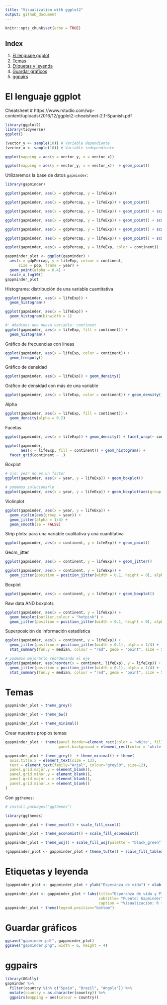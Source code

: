 ```yaml
---
title: "Visualization with ggplot2"
output: github_document
---
```


```r
knitr::opts_chunk$set(echo = TRUE)
```

## Index

1. [El lenguaje ggplot](#el-lenguaje-ggplot)
2. [Temas](#temas)
3. [Etiquetas y leyenda](#etiquetas-y-leyenda)
4. [Guardar gráficos](#guardar-gráficos)
5. [ggpairs](#ggpairs)

# El lenguaje ggplot

Cheatsheet # https://www.rstudio.com/wp-content/uploads/2016/12/ggplot2-cheatsheet-2.1-Spanish.pdf

```r
library(ggplot2)
library(tidyverse)
ggplot()

(vector_y <- sample(10)) # Variable dependiente
(vector_x <- sample(10)) # Variable independiente

ggplot(mapping = aes(y = vector_y, x = vector_x))

ggplot(mapping = aes(y = vector_y, x = vector_x))  + geom_point()

```

Utilizaremos la base de datos `gapminder`:

```r
library(gapminder)

```

```r
ggplot(gapminder, aes(x = gdpPercap, y = lifeExp))

ggplot(gapminder, aes(x = gdpPercap, y = lifeExp)) + geom_point()

ggplot(gapminder, aes(x = gdpPercap, y = lifeExp)) + geom_point() + scale_x_log10()

ggplot(gapminder, aes(x = gdpPercap, y = lifeExp)) + geom_point() + scale_x_log10() + geom_point(aes(color=continent)) 

ggplot(gapminder, aes(x = gdpPercap, y = lifeExp)) + geom_point() + scale_x_log10() + geom_point(aes(color=continent)) + geom_smooth()

ggplot(gapminder, aes(x = gdpPercap, y = lifeExp)) + geom_point() + scale_x_log10() + geom_point(aes(color=continent)) + geom_smooth(lwd=1, se=FALSE, method="lm", col="black")

ggplot(gapminder, aes(x = gdpPercap, y = lifeExp, color = continent))  + geom_point() + scale_x_log10()  + geom_smooth(se=F, lwd=1)

```

```r
gappminder_plot <- ggplot(gapminder) +
  aes(x = gdpPercap, y = lifeExp, colour = continent,
      size = pop, frame = year) +
  geom_point(alpha = 0.4) +
  scale_x_log10()
gappminder_plot

```

Histograma: distribución de una variable cuantitativa

```r
ggplot(gapminder, aes(x = lifeExp)) +
  geom_histogram()

ggplot(gapminder, aes(x = lifeExp)) +
  geom_histogram(binwidth = 1)

#' Añadimos una nueva variable: continent
ggplot(gapminder, aes(x = lifeExp, fill = continent)) +
  geom_histogram()

```

Gráfico de frecuencias con líneas

```r
ggplot(gapminder, aes(x = lifeExp, color = continent)) +
  geom_freqpoly()

```

Gráfico de densidad

```r
ggplot(gapminder, aes(x = lifeExp)) + geom_density()

```

Gráfico de densidad con más de una variable

```r
ggplot(gapminder, aes(x = lifeExp, color = continent)) + geom_density()
```

Alpha

```r
ggplot(gapminder, aes(x = lifeExp, fill = continent)) +
  geom_density(alpha = 0.2)

```

Facetas

```r
ggplot(gapminder, aes(x = lifeExp)) + geom_density() + facet_wrap(~ continent)

ggplot(gapminder,
       aes(x = lifeExp, fill = continent)) + geom_histogram() +
  facet_grid(continent ~ .)

```

Boxplot

```r
# ojo: year no es un factor
ggplot(gapminder, aes(x = year, y = lifeExp)) + geom_boxplot()

# podemos solucionarlo
ggplot(gapminder, aes(x = year, y = lifeExp)) + geom_boxplot(aes(group = year))

```

Violinplot

```r
ggplot(gapminder, aes(x = year, y = lifeExp)) +
  geom_violin(aes(group = year)) +
  geom_jitter(alpha = 1/4) +
  geom_smooth(se = FALSE)

```

Strip plots: para una variable cualitativa y una cuantitativa

```r
ggplot(gapminder, aes(x = continent, y = lifeExp)) + geom_point()

```

Geom_jitter

```r
ggplot(gapminder, aes(x = continent, y = lifeExp)) + geom_jitter()

ggplot(gapminder, aes(x = continent, y = lifeExp)) + 
  geom_jitter(position = position_jitter(width = 0.1, height = 0), alpha = 1/4)

```

Boxplot

```r
ggplot(gapminder, aes(x = continent, y = lifeExp)) + geom_boxplot()

```

Raw data AND boxplots

```r
ggplot(gapminder, aes(x = continent, y = lifeExp)) +
  geom_boxplot(outlier.colour = "hotpink") +
  geom_jitter(position = position_jitter(width = 0.1, height = 0), alpha = 1/4)

```

Superposición de información estadística

```r
ggplot(gapminder, aes(x = continent, y = lifeExp)) + 
  geom_jitter(position = position_jitter(width = 0.1), alpha = 1/4) +
  stat_summary(fun.y = median, colour = "red", geom = "point", size = 5)

# podemos mejorarlo reordenando el eje
ggplot(gapminder, aes(reorder(x = continent, lifeExp), y = lifeExp)) + 
  geom_jitter(position = position_jitter(width = 0.1), alpha = 1/4) +
  stat_summary(fun.y = median, colour = "red", geom = "point", size = 5)

```

# Temas

```r
gappminder_plot + theme_grey()

gappminder_plot + theme_bw()

gappminder_plot + theme_minimal()

```

Crear nuestros propios temas:

```r
gappminder_plot + theme(panel.border=element_rect(color = 'white', fill = NA), 
                        panel.background = element_rect(color = 'white', fill = NA) )

gappminder_plot + theme_grey()  + theme_minimal() + theme(
  axis.title.x = element_text(size = 13), 
  text = element_text(family="Arial", colour="grey50", size=12),
  panel.grid.major.y = element_blank(),
  panel.grid.minor.y = element_blank(),  
  panel.grid.major.x = element_blank(),
  panel.grid.minor.x = element_blank()
)

```

Con `ggthemes`:

```r
# install.packages("ggthemes")

library(ggthemes)

gappminder_plot + theme_excel() + scale_fill_excel()

gappminder_plot + theme_economist() + scale_fill_economist()

gappminder_plot + theme_wsj() + scale_fill_wsj(palette = "black_green")

(gappminder_plot <- gappminder_plot + theme_tufte() + scale_fill_tableau())

```

# Etiquetas y leyenda

```r
(gappminder_plot <- gappminder_plot + ylab("Esperanza de vida") + xlab("PIB per cápita"))

gappminder_plot <- gappminder_plot + labs(title="Esperanza de vida y PIB per cápita", 
                                          subtitle= "Fuente: Gapminder", 
                                          caption = "Visualización: R + ggplot2")
gappminder_plot + theme(legend.position="bottom")

```

# Guardar gráficos

```r
ggsave("gapminder.pdf", gappminder_plot)
ggsave("gapminder.png", width = 6, height = 4)

```

# ggpairs

```r
library(GGally)
gapminder %>% 
  filter(country %in% c("Spain", "Brazil", "Angola")) %>% 
  mutate(country = as.character(country)) %>% 
  ggpairs(mapping = aes(colour = country))

```




























